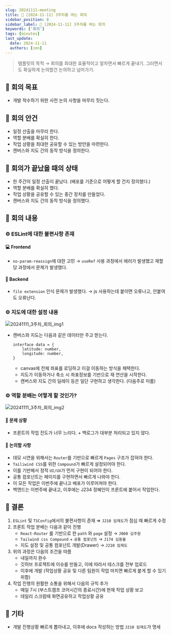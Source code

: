 ```yaml
---
slug: 20241111-meeting
title: 📝 [2024-11-11] 3주차를 여는 회의
sidebar_position: 8
sidebar_label: 📝 [2024-11-11] 3주차를 여는 회의
keywords: ['회의']
tags: [minutes]
last_update:
  date: 2024-11-11
  authors: [zen]
---
```


> 템플릿의 목적 → 회의를 최대한 효율적이고 알차면서 빠르게 끝내기.
그러면서도 확실하게 논의할건 논의하고 넘어가기.
> 

## 📝 회의 목표

- 개발 착수하기 위한 사전 논의 사항을 마무리 짓는다.

## 📝 회의 안건

- 일정 산출을 마무리 한다.
- 역할 분배를 확실히 한다.
- 작업 상황을 최대한 공유할 수 있는 방안을 마련한다.
- 캔버스와 지도 간의 동작 방식을 정의한다.

## 📝 회의가 끝났을 때의 상태

- 한 주간의 일정 산출이 끝났다. (배포를 기준으로 어떻게 할 건지 정의했다.)
- 역할 분배를 확실히 했다.
- 작업 상황을 공유할 수 있는 중간 장치를 만들었다.
- 캔버스와 지도 간의 동작 방식을 정의했다.

## 📝 회의 내용

### ⚙️ ESLint에 대한 불편사항 존재

#### 💻 Frontend

- `no-param-reassign`에 대한 고민 → `useRef` 사용 과정에서 에러가 발생했고 재할당 과정에서 문제가 발생했다.

#### 💾 Backend

- `file extension` 인식 문제가 발생했다. → js 사용하는데 붙이면 오류나고, 안붙여도 오류난다.

### ⚙️ 지도에 대한 설정 내용

![20241111_3주차_회의_img1](./img/20241111_3주차_회의_img1.png)

- 캔버스와 지도는 다음과 같은 데이터만 주고 받는다.
    
    ```tsx
    interface data = {
    	latitude: number,
    	longitude: number,
    }
    ```
    
    - canvas에 전체 좌표를 로딩하고 이걸 이동하는 방식을 채택한다.
    - 지도가 이동하거나 축소 시 좌표정보를 기반으로 재 연산을 시작한다.
    - 캔버스와 지도 간의 딜레이 등은 일단 구현하고 생각한다. (다음주로 미룸)

### ⚙️ 역할 분배는 어떻게 할 것인가?

![20241111_3주차_회의_img2](./img/20241111_3주차_회의_img2.png)

#### 🤔 문제 상황

- 프론트의 작업 진도가 너무 느리다. + 백로그가 대부분 처리되고 있지 않다.

#### 🤔 논의할 사항

- 데모 시연을 위해서는 `Router`를 기반으로 빠르게 `Pages` 구조가 잡혀야 한다.
- `Tailiwind CSS`를 위한 `Compound`가 빠르게 설정되어야 한다.
- 이를 기반해서 정적 `UI/UX`가 먼저 구현이 되어야 한다.
- 공통 컴포넌트는 페이지를 구현하면서 빠르게 나와야 한다.
- 이 모든 작업은 이번주에 끝나고 배포가 이루어져야 한다.
- 백앤드는 이번주에 끝내고, 이후에는 J234 정혜인이 프론트에 붙어서 작업한다.

## 📝 결론

1. `ESLint` 및 `TSConfig`에서의 불편사항이 존재 ⇒ `J210 임재도`가 점심 때 빠르게 수정
2. 프론트 작업 분배는 다음과 같이 진행
    - `React-Router` 를 기반으로 한 `path` 와 `page` 설정 → `J060 김주원`
    - `Tailwind css Compound` + `공통 컴포넌트` → `J174 김동율`
    - 지도 설정 및 공통 컴포넌트 개발(Drawer) → `J210 임재도`
3. 위의 과정은 다음의 조건을 따름
    - 내일까지 완수
    - 깃허브 프로젝트에 이슈를 만들고, 이에 따라서 테스크를 전부 업로드
    - 이후에 개발 (작업상황 공유 및 다른 팀원이 작업 마치면 빠르게 붙게 할 수 있기 위함)
4. 작업 진행의 원활한 소통을 위해서 다음의 규칙 추가
    - 매일 7시 (부스트캠프 코어시간의 종료시간)에 현재 작업 상황 보고
    - 데일리 스크럼때 화면공유하고 작업상황 공유

## 📝 기타

- 개발 진행상황 빠르게 뽑아내고, 이후에 docs 작성하는 방법 `J210 임재도`가 명세